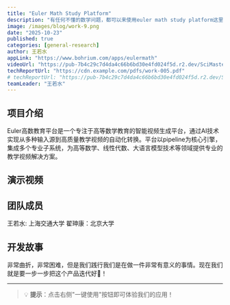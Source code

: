 ```yaml
---
title: "Euler Math Study Platform"
description: "有任何不懂的数学问题，都可以来使用euler math study platform这里有最丰富的课程，以及根据图片讲题功能。"
image: /images/blog/work-9.png
date: "2025-10-23"
published: true
categories: [general-research]
author: 王若水
appLink: "https://www.bohrium.com/apps/eulermath"
videoUrl: "https://pub-7b4c29c7d4da4c66b6bd30e4fd024f5d.r2.dev/SciMaster-competition/work-video-9.mp4"
techReportUrl: "https://cdn.example.com/pdfs/work-005.pdf"
# techReportUrl: "https://pub-7b4c29c7d4da4c66b6bd30e4fd024f5d.r2.dev/SciMaster-competition/work-report-9.pdf"
teamLeader: "王若水"
---
```


## 项目介绍

Euler高数教育平台是一个专注于高等数学教育的智能视频生成平台，通过AI技术实现从多种输入源到高质量教学视频的自动化转换。平台以pipeline为核心引擎，集成多个专业子系统，为高等数学、线性代数、大语言模型技术等领域提供专业的教学视频解决方案。

## 演示视频

<VideoPlayer
  src="https://pub-7b4c29c7d4da4c66b6bd30e4fd024f5d.r2.dev/SciMaster-competition/work-video-9.mp4"
  poster="/images/blog/work-9.png"
/>

## 团队成员

王若水: 上海交通大学
翟珅康：北京大学

## 开发故事

非常曲折，非常困难，但是我们践行我们是在做一件非常有意义的事情。现在我们就是要一步一步把这个产品迭代好🔁！

---

> 💡 **提示**：点击右侧"一键使用"按钮即可体验我们的应用！
